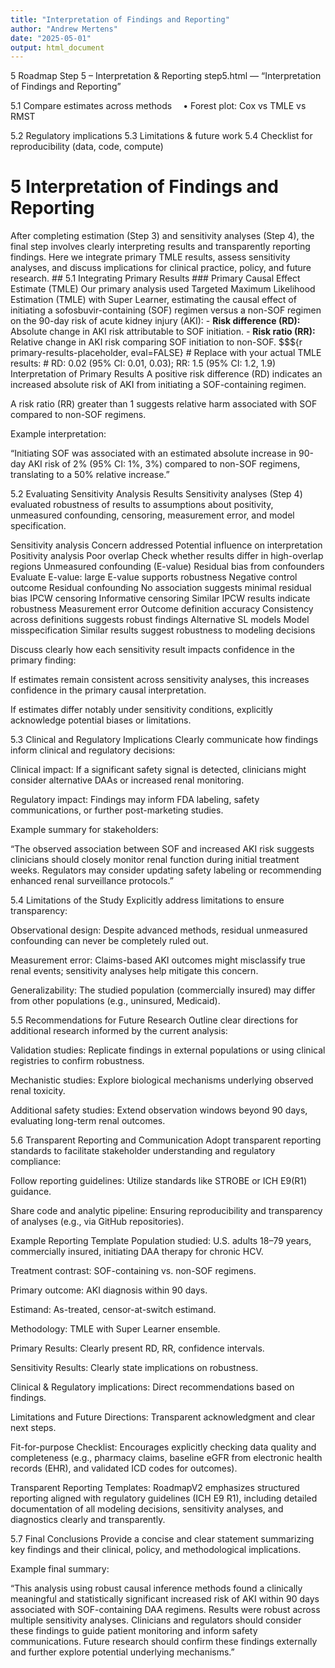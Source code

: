 ```yaml
---
title: "Interpretation of Findings and Reporting"
author: "Andrew Mertens"
date: "2025-05-01"
output: html_document
---
```




5 Roadmap Step 5 – Interpretation & Reporting
step5.html — “Interpretation of Findings and Reporting”

5.1 Compare estimates across methods
 • Forest plot: Cox vs TMLE vs RMST

5.2 Regulatory implications
5.3 Limitations & future work
5.4 Checklist for reproducibility (data, code, compute)

# 5 Interpretation of Findings and Reporting 

After completing estimation (Step 3) and sensitivity analyses (Step 4), the final step involves clearly interpreting results and transparently reporting findings. Here we integrate primary TMLE results, assess sensitivity analyses, and discuss implications for clinical practice, policy, and future research. ## 5.1 Integrating Primary Results ### Primary Causal Effect Estimate (TMLE) Our primary analysis used Targeted Maximum Likelihood Estimation (TMLE) with Super Learner, estimating the causal effect of initiating a sofosbuvir-containing (SOF) regimen versus a non-SOF regimen on the 90-day risk of acute kidney injury (AKI): - **Risk difference (RD):** Absolute change in AKI risk attributable to SOF initiation. - **Risk ratio (RR):** Relative change in AKI risk comparing SOF initiation to non-SOF. $$${r primary-results-placeholder, eval=FALSE} # Replace with your actual TMLE results: # RD: 0.02 (95% CI: 0.01, 0.03); RR: 1.5 (95% CI: 1.2, 1.9)
Interpretation of Primary Results
A positive risk difference (RD) indicates an increased absolute risk of AKI from initiating a SOF-containing regimen.

A risk ratio (RR) greater than 1 suggests relative harm associated with SOF compared to non-SOF regimens.

Example interpretation:

"Initiating SOF was associated with an estimated absolute increase in 90-day AKI risk of 2% (95% CI: 1%, 3%) compared to non-SOF regimens, translating to a 50% relative increase."

5.2 Evaluating Sensitivity Analysis Results
Sensitivity analyses (Step 4) evaluated robustness of results to assumptions about positivity, unmeasured confounding, censoring, measurement error, and model specification.

Sensitivity analysis	Concern addressed	Potential influence on interpretation
Positivity analysis	Poor overlap	Check whether results differ in high-overlap regions
Unmeasured confounding (E-value)	Residual bias from confounders	Evaluate E-value: large E-value supports robustness
Negative control outcome	Residual confounding	No association suggests minimal residual bias
IPCW censoring	Informative censoring	Similar IPCW results indicate robustness
Measurement error	Outcome definition accuracy	Consistency across definitions suggests robust findings
Alternative SL models	Model misspecification	Similar results suggest robustness to modeling decisions

Discuss clearly how each sensitivity result impacts confidence in the primary finding:

If estimates remain consistent across sensitivity analyses, this increases confidence in the primary causal interpretation.

If estimates differ notably under sensitivity conditions, explicitly acknowledge potential biases or limitations.

5.3 Clinical and Regulatory Implications
Clearly communicate how findings inform clinical and regulatory decisions:

Clinical impact: If a significant safety signal is detected, clinicians might consider alternative DAAs or increased renal monitoring.

Regulatory impact: Findings may inform FDA labeling, safety communications, or further post-marketing studies.

Example summary for stakeholders:

"The observed association between SOF and increased AKI risk suggests clinicians should closely monitor renal function during initial treatment weeks. Regulators may consider updating safety labeling or recommending enhanced renal surveillance protocols."

5.4 Limitations of the Study
Explicitly address limitations to ensure transparency:

Observational design: Despite advanced methods, residual unmeasured confounding can never be completely ruled out.

Measurement error: Claims-based AKI outcomes might misclassify true renal events; sensitivity analyses help mitigate this concern.

Generalizability: The studied population (commercially insured) may differ from other populations (e.g., uninsured, Medicaid).

5.5 Recommendations for Future Research
Outline clear directions for additional research informed by the current analysis:

Validation studies: Replicate findings in external populations or using clinical registries to confirm robustness.

Mechanistic studies: Explore biological mechanisms underlying observed renal toxicity.

Additional safety studies: Extend observation windows beyond 90 days, evaluating long-term renal outcomes.

5.6 Transparent Reporting and Communication
Adopt transparent reporting standards to facilitate stakeholder understanding and regulatory compliance:

Follow reporting guidelines: Utilize standards like STROBE or ICH E9(R1) guidance.

Share code and analytic pipeline: Ensuring reproducibility and transparency of analyses (e.g., via GitHub repositories).

Example Reporting Template
Population studied: U.S. adults 18–79 years, commercially insured, initiating DAA therapy for chronic HCV.

Treatment contrast: SOF-containing vs. non-SOF regimens.

Primary outcome: AKI diagnosis within 90 days.

Estimand: As-treated, censor-at-switch estimand.

Methodology: TMLE with Super Learner ensemble.

Primary Results: Clearly present RD, RR, confidence intervals.

Sensitivity Results: Clearly state implications on robustness.

Clinical & Regulatory implications: Direct recommendations based on findings.

Limitations and Future Directions: Transparent acknowledgment and clear next steps.

Fit-for-purpose Checklist: Encourages explicitly checking data quality and completeness (e.g., pharmacy claims, baseline eGFR from electronic health records (EHR), and validated ICD codes for outcomes).

Transparent Reporting Templates: RoadmapV2 emphasizes structured reporting aligned with regulatory guidelines (ICH E9 R1), including detailed documentation of all modeling decisions, sensitivity analyses, and diagnostics clearly and transparently.


5.7 Final Conclusions
Provide a concise and clear statement summarizing key findings and their clinical, policy, and methodological implications.

Example final summary:

"This analysis using robust causal inference methods found a clinically meaningful and statistically significant increased risk of AKI within 90 days associated with SOF-containing DAA regimens. Results were robust across multiple sensitivity analyses. Clinicians and regulators should consider these findings to guide patient monitoring and inform safety communications. Future research should confirm these findings externally and further explore potential underlying mechanisms."
